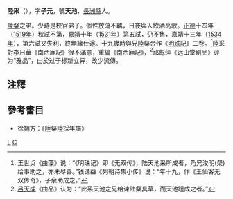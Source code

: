 '''陸采'''（{{bd|1497年||1537年||CatIdx=L陸}}），字'''子元'''，號'''天池'''，[[長洲縣|長洲縣]]人。

[[陸粲|陸粲]]之弟。少時是校官弟子。個性放蕩不羈，日夜與人飲酒高歌。[[正德_(明朝)|正德]]十四年（[[1519年|1519年]]）秋試不第，[[嘉靖|嘉靖]]十年（[[1531年|1531年]]）第五試，仍不售，嘉靖十三年（[[1534年|1534年]]），第六試又失利，終無緣仕途。十九歲時與兄陸粲合作《[[明珠記|明珠記]]》二卷。<ref>王世贞《曲藻》说：“《明珠记》即《无双传》，陆天池采所成者，乃兄浚明(粲)给事助之，亦未尽善。”钱谦益《列朝诗集小传》说：“年十九，作《王仙客无双传奇》，子余助成之。”</ref>陸采對[[李日華|李日華]]《[[南西廂記|南西廂記]]》很不滿意，重編《南西廂記》，<ref>[[吕天成|吕天成]]《曲品》认为：“此系天池之兄给谏陆粲具草，而天池踵成之者。”</ref>[[祁彪佳|祁彪佳]]《远山堂剧品》评为“雅品”，由於过于标新立异，故少流傳。

==注釋==
{{reflist}}
==參考書目==
* 徐朔方：《陸粲陸採年譜》

[[Category:明朝戲曲家|L]]
[[Category:陸姓|C]]